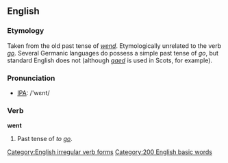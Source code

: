 ==English==

=== Etymology ===
Taken from the old past tense of ''[[wend]]''.  Etymologically unrelated to the verb ''[[go]]''. Several Germanic languages do possess a simple past tense of ''go'', but standard English does not (although ''[[gaed]]'' is used in Scots, for example).

=== Pronunciation ===
*[[w:IPA|IPA]]: /'wεnt/

===Verb===
'''went'''
#Past tense of ''to [[go]]''.

[[Category:English irregular verb forms]]
[[Category:200 English basic words]]